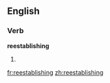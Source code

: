 ==English==

===Verb===
'''reestablishing'''

# {{present participle of|[[reestablish]]}}

[[fr:reestablishing]]
[[zh:reestablishing]]